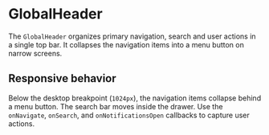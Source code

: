 
<Meta title="Organisms/GlobalHeader" of={GlobalHeader} />

# GlobalHeader

The `GlobalHeader` organizes primary navigation, search and user actions in a single top bar. It collapses the navigation items into a menu button on narrow screens.

<Canvas>
  <Story name="Desktop">
    <GlobalHeader
      logo="Fashion"
      title="ERP"
      navItems={[{ label: 'Dashboard', iconName: 'Home' }]}
      userName="Jane Doe"
      userMenuItems={[{ label: 'Logout' }]}
      notificationsCount={2}
      actionLabel="New"
      divider
    />
  </Story>
</Canvas>

<Canvas>
  <Story name="Mobile">
    <GlobalHeader
      logo="Fashion"
      title="ERP"
      navItems={[{ label: 'Dashboard', iconName: 'Home' }]}
      userName="Jane Doe"
      userMenuItems={[{ label: 'Logout' }]}
      notificationsCount={2}
      actionLabel="New"
    />
  </Story>
</Canvas>

<ArgsTable of={GlobalHeader} />

## Responsive behavior

Below the desktop breakpoint (`1024px`), the navigation items collapse behind a menu button. The search bar moves inside the drawer. Use the `onNavigate`, `onSearch`, and `onNotificationsOpen` callbacks to capture user actions.
